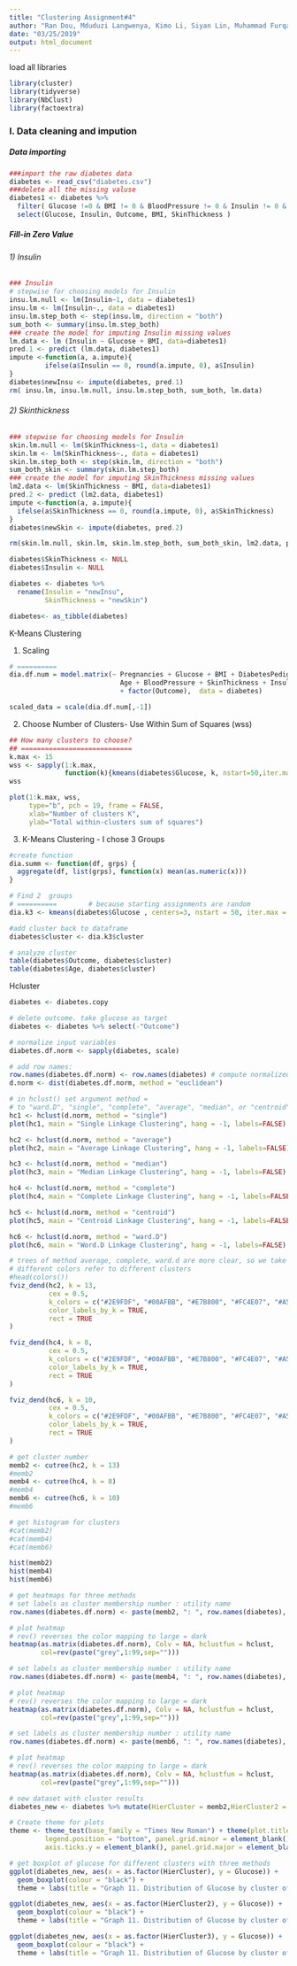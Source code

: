 ```yaml
---
title: "Clustering Assignment#4"
author: "Ran Dou, Mduduzi Langwenya, Kimo Li, Siyan Lin, Muhammad Furqan Shaikh, Tianyi Zhou"
date: "03/25/2019"
output: html_document
---
```


load all libraries

```r
library(cluster)
library(tidyverse)
library(NbClust)
library(factoextra)
```

### I. Data cleaning and impution

##### Data importing
```r
###import the raw diabetes data
diabetes <- read_csv("diabetes.csv")
###delete all the missing valuse
diabetes1 <- diabetes %>%
  filter( Glucose !=0 & BMI != 0 & BloodPressure != 0 & Insulin != 0 & SkinThickness != 0) %>%
  select(Glucose, Insulin, Outcome, BMI, SkinThickness )
```

##### Fill-in Zero Value
###### 1) Insulin
```r
### Insulin 
# stepwise for choosing models for Insulin 
insu.lm.null <- lm(Insulin~1, data = diabetes1)
insu.lm <- lm(Insulin~., data = diabetes1)
insu.lm.step_both <- step(insu.lm, direction = "both")
sum_both <- summary(insu.lm.step_both)
### create the model for imputing Insulin missing values
lm.data <- lm (Insulin ~ Glucose + BMI, data=diabetes1)
pred.1 <- predict (lm.data, diabetes1)
impute <-function(a, a.impute){
         ifelse(a$Insulin == 0, round(a.impute, 0), a$Insulin)
}
diabetes$newInsu <- impute(diabetes, pred.1)
rm( insu.lm, insu.lm.null, insu.lm.step_both, sum_both, lm.data)
```

###### 2) Skinthickness 
```r
### stepwise for choosing models for Insulin 
skin.lm.null <- lm(SkinThickness~1, data = diabetes1)
skin.lm <- lm(SkinThickness~., data = diabetes1)
skin.lm.step_both <- step(skin.lm, direction = "both")
sum_both_skin <- summary(skin.lm.step_both)
### create the model for imputing SkinThickness missing values
lm2.data <- lm(SkinThickness ~ BMI, data=diabetes1)
pred.2 <- predict (lm2.data, diabetes1)
impute <-function(a, a.impute){
  ifelse(a$SkinThickness == 0, round(a.impute, 0), a$SkinThickness)
}
diabetes$newSkin <- impute(diabetes, pred.2)

rm(skin.lm.null, skin.lm, skin.lm.step_both, sum_both_skin, lm2.data, pred.2,diabetes1, impute, pred.1)

diabetes$SkinThickness <- NULL
diabetes$Insulin <- NULL

diabetes <- diabetes %>%
  rename(Insulin = "newInsu",
         SkinThickness = "newSkin")

diabetes<- as_tibble(diabetes)
```


K-Means Clustering

1. Scaling 

```r
# ==========
dia.df.num = model.matrix(~ Pregnancies + Glucose + BMI + DiabetesPedigreeFunction +
                            Age + BloodPressure + SkinThickness + Insulin + 
                            + factor(Outcome),  data = diabetes)

scaled_data = scale(dia.df.num[,-1])

```

2. Choose Number of Clusters- Use Within Sum of Squares (wss)
```r
## How many clusters to choose?
## ============================
k.max <- 15
wss <- sapply(1:k.max, 
              function(k){kmeans(diabetes$Glucose, k, nstart=50,iter.max = 20 )$tot.withinss})
wss

plot(1:k.max, wss,
     type="b", pch = 19, frame = FALSE, 
     xlab="Number of clusters K",
     ylab="Total within-clusters sum of squares")

```


3. K-Means Clustering - I chose 3 Groups

```r
#create function
dia.summ <- function(df, grps) {
  aggregate(df, list(grps), function(x) mean(as.numeric(x)))  
}

# Find 2  groups
# ==========        # because starting assignments are random
dia.k3 <- kmeans(diabetes$Glucose , centers=3, nstart = 50, iter.max = 20 )

#add cluster back to dataframe
diabetes$cluster <- dia.k3$cluster

# analyze cluster 
table(diabetes$Outcome, diabetes$cluster)
table(diabetes$Age, diabetes$cluster)


```

Hcluster
```r
diabetes <- diabetes.copy

# delete outcome. take glucose as target
diabetes <- diabetes %>% select(-"Outcome")

# normalize input variables
diabetes.df.norm <- sapply(diabetes, scale)

# add row names: 
row.names(diabetes.df.norm) <- row.names(diabetes) # compute normalized distance based on variables Sales and FuelCost
d.norm <- dist(diabetes.df.norm, method = "euclidean")  

# in hclust() set argument method =  
# to "ward.D", "single", "complete", "average", "median", or "centroid",  246 work
hc1 <- hclust(d.norm, method = "single")
plot(hc1, main = "Single Linkage Clustering", hang = -1, labels=FALSE)

hc2 <- hclust(d.norm, method = "average")
plot(hc2, main = "Average Linkage Clustering", hang = -1, labels=FALSE)

hc3 <- hclust(d.norm, method = "median")
plot(hc3, main = "Median Linkage Clustering", hang = -1, labels=FALSE)

hc4 <- hclust(d.norm, method = "complete")
plot(hc4, main = "Complete Linkage Clustering", hang = -1, labels=FALSE)

hc5 <- hclust(d.norm, method = "centroid")
plot(hc5, main = "Centroid Linkage Clustering", hang = -1, labels=FALSE)

hc6 <- hclust(d.norm, method = "ward.D")
plot(hc6, main = "Word.D Linkage Clustering", hang = -1, labels=FALSE)
```


```r
# trees of method average, complete, ward.d are more clear, so we take those three
# different colors refer to different clusters
#head(colors()) 
fviz_dend(hc2, k = 13, 
          cex = 0.5, 
          k_colors = c("#2E9FDF", "#00AFBB", "#E7B800", "#FC4E07", "#A52A2A","#FF4040","#EE3B3B","#8B2323","#CDAA7D","#98F5FF","#7FFF00","#66CD00","#53868B"),
          color_labels_by_k = TRUE, 
          rect = TRUE          
)

fviz_dend(hc4, k = 8, 
          cex = 0.5, 
          k_colors = c("#2E9FDF", "#00AFBB", "#E7B800", "#FC4E07", "#A52A2A","#FF4040","#EE3B3B","#8B2323"),
          color_labels_by_k = TRUE, 
          rect = TRUE          
)

fviz_dend(hc6, k = 10, 
          cex = 0.5, 
          k_colors = c("#2E9FDF", "#00AFBB", "#E7B800", "#FC4E07", "#A52A2A","#FF4040","#EE3B3B","#8B2323","#66CD00","#53868B"),
          color_labels_by_k = TRUE, 
          rect = TRUE          
)
```

```r
# get cluster number
memb2 <- cutree(hc2, k = 13)
#memb2
memb4 <- cutree(hc4, k = 8)
#memb4
memb6 <- cutree(hc6, k = 10)
#memb6
```

```r
# get histogram for clusters
#cat(memb2)
#cat(memb4)
#cat(memb6)

hist(memb2)
hist(memb4)
hist(memb6)
```

```r
# get heatmaps for three methods
# set labels as cluster membership number : utility name
row.names(diabetes.df.norm) <- paste(memb2, ": ", row.names(diabetes), sep = "")

# plot heatmap 
# rev() reverses the color mapping to large = dark
heatmap(as.matrix(diabetes.df.norm), Colv = NA, hclustfun = hclust, 
        col=rev(paste("grey",1:99,sep="")))

# set labels as cluster membership number : utility name
row.names(diabetes.df.norm) <- paste(memb4, ": ", row.names(diabetes), sep = "")

# plot heatmap 
# rev() reverses the color mapping to large = dark
heatmap(as.matrix(diabetes.df.norm), Colv = NA, hclustfun = hclust, 
        col=rev(paste("grey",1:99,sep="")))

# set labels as cluster membership number : utility name
row.names(diabetes.df.norm) <- paste(memb6, ": ", row.names(diabetes), sep = "")

# plot heatmap 
# rev() reverses the color mapping to large = dark
heatmap(as.matrix(diabetes.df.norm), Colv = NA, hclustfun = hclust, 
        col=rev(paste("grey",1:99,sep="")))

```

```r
# new dataset with cluster results
diabetes_new <- diabetes %>% mutate(HierCluster = memb2,HierCluster2 = memb4,HierCluster3 = memb6,outcome = diabetes.copy$Glucose)

# Create theme for plots
theme <- theme_test(base_family = "Times New Roman") + theme(plot.title = element_text(hjust = 0.5), 
         legend.position = "bottom", panel.grid.minor = element_blank(), axis.ticks.x = element_blank(),
         axis.ticks.y = element_blank(), panel.grid.major = element_blank())
```

```r
# get boxplot of glucose for different clusters with three methods
ggplot(diabetes_new, aes(x = as.factor(HierCluster), y = Glucose)) +
  geom_boxplot(colour = "black") +
  theme + labs(title = "Graph 11. Distribution of Glucose by cluster of average method", x = "cluster", y = "Glucose")

ggplot(diabetes_new, aes(x = as.factor(HierCluster2), y = Glucose)) +
  geom_boxplot(colour = "black") +
  theme + labs(title = "Graph 11. Distribution of Glucose by cluster of complete method", x = "cluster", y = "Glucose")

ggplot(diabetes_new, aes(x = as.factor(HierCluster3), y = Glucose)) +
  geom_boxplot(colour = "black") +
  theme + labs(title = "Graph 11. Distribution of Glucose by cluster of ward method", x = "cluster", y = "Glucose")
```


